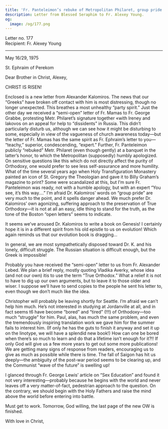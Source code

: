 ```yaml
---
title: 'Fr. Panteleimon’s rebuke of Metropolitan Philaret, group pride'
description: Letter from Blessed Seraphim to Fr. Alexey Young.
og:
  image: /og/177.png
---
```


<div style={{textAlign:'right', fontFamily:'monospace'}}>Letter no. 177</div>
<div style={{textAlign:'left', fontFamily:'monospace'}}>Recipient: Fr. Alexey Young</div>

---

May 16/29, 1975

St. Ephraim of Perekom

Dear Brother in Christ, Alexey,

CHRIST IS RISEN!

Enclosed is a new letter from Alexander Kalomiros. The news that our “Greeks” have broken off contact with him is most distressing, though no longer unexpected. This breathes a most unhealthy “party spirit.” Just the other day we received a “semi-open” letter of Fr. Mamas to Fr. George Grabbe, protesting Metr. Philaret’s signature together «with Ireney and Iakovos on an appeal for help to “dissidents” in Russia. This didn’t particularly disturb us, although we can see how it might be disturbing to some, especially in view of the vagueness of church awareness today—but the letter of Fr. Mamas has the same spirit as Fr. Ephraim’s letter to you— “teachy,” superior, condescending, “expert.” Further, Fr. Panteleimon publicly “rebuked” Metr. Philaret (even though gently) at a banquet in the latter’s honor, to which the Metropolitan (supposedly) humbly apologized. On sensitive questions like this which do not directly affect the purity of Orthodoxy, one would prefer to see less self-assurance and more humility. What of the time several years ago when Holy Transfiguration Monastery painted an icon of St. Gregory the Theologian and gave it to Billy Graham’s magazine to print? Some were scandalized at this, but I’m sure Fr. Panteleimon was ready, not with a humble apology, but with an expert “You see, it’s this way….” I’m afraid Dr. Kalomiros’ words on “group pride” are very much to the point, and it spells danger ahead. We much prefer Dr. Kalomiros’ own agonizing, suffering approach to the preservation of True Orthodoxy—it is not at all an easy, idle thing to stand for the truth, as the tone of the Boston “open letters” seems to indicate.

It seems we’ve aroused Dr. Kalomiros to write a book on Genesis! I certainly hope it is in a different spirit from his old epistle to us on evolution! Which again reminds us that our evolution book is dragging…

In general, we are most sympathetically disposed toward Dr. K. and his lonely, difficult struggle. The Russian situation is difficult enough, but the Greek is impossible!

Probably you have received the “semi-open” letter to us from Fr. Alexander Lebed. We plan a brief reply, mostly quoting Vladika Averky, whose idea (and not our own) itis to use the term “True Orthodox.” What a relief it is not to have to dig up our own arguments, but to leave it to those older and wiser. I suppose we’ll have to send copies to the people he sent his letter to, even though we don’t much like the idea.

Christopher will probably be leaving shortly for Seattle. I’m afraid we can’t help him much. He’s not interested in studying at Jordanville at all, and in fact seems t6 have become “bored” and “tired” (!!!) of Orthodoxy—too much “struggle” for him. Paul, alas, has much the same problem, and even the tremendously inspiring translation work we gave him for the summer fails to interest him. (If only he has the guts to finish it anyway and set it up on the linotype, we will have a splendid new book!) How can one be bored when there’s so much to learn and do that a lifetime isn’t enough for it?!! If only God will give us a few more years to get out some more publications! We are getting many signs of response from readers, encouraging us to give as much as possible while there is time. The fall of Saigon has hit us deeply—the ambiguity of the post-war period seems to be clearing up, and the Communist “wave of the future” is swelling up!

I glanced through Fr. George Lewis’ article on “Sex Education” and found it not very interesting—probably because he begins with the world and never leaves off a very matter-of-fact, pedestrian approach to the question. On the contrary, we should begin with the Holy Fathers and raise the mind above the world before entering into battle.

Must get to work. Tomorrow, God willing, the last page of the new OW is finished.

With love in Christ,